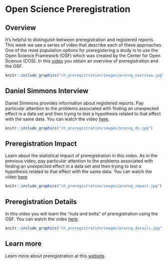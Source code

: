 
# Open Science Preregistration

## Overview

It's helpful to distinguish between preregistration and registered reports. This week we see a series of video that describe each of these approaches  One of the most population options for preregistering a study is to use the Open Science Framework (OSF) which was created by the Center for Open Science (COS). In this [video](https://youtu.be/9YuNGB3vNOw) you obtain an overview of preregistration and the OSF. 

```r
knitr::include_graphics("ch_preregistration/images/prereg_overview.jpg")
```

## Daniel Simmons Interview

Daniel Simmons provides information about registered reports. Pay particular attention to the problems associated with finding an unexpected effect in a data set and then trying to test a hypothesis related to that effect with the same data. You can watch the video [here](https://youtu.be/LYfZr5poCkQ).

```r
knitr::include_graphics("ch_preregistration/images/prereg_ds.jpg")
```

## Preregistration Impact

Learn about the statistical impact of preregistration in this video. As in the previous video, pay particular attention to the problems associated with finding an unexpected effect in a data set and then trying to test a hypothesis related to that effect with the same data. You can watch the video [here](https://youtu.be/-fz_kZvlWpw).

```r
knitr::include_graphics("ch_preregistration/images/prereg_impact.jpg")
```

## Preregistration Details

In this video you will learn the "nuts and bolts" of preregistration using the OSF. You can watch the video [here](https://youtu.be/8QK2-udwoK8).

```r
knitr::include_graphics("ch_preregistration/images/prereg_details.jpg")
```


## Learn more

Learn more about preregistration at this [website](https://www.cos.io/initiatives/prereg).
